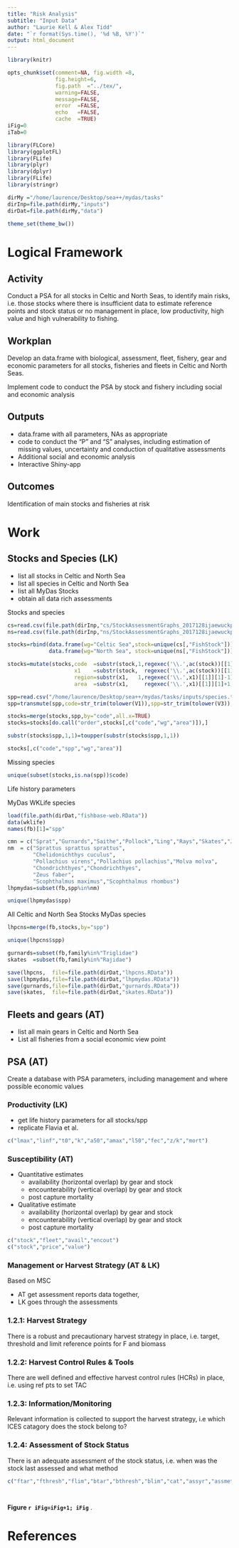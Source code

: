 ```yaml
---
title: "Risk Analysis"
subtitle: "Input Data"
author: "Laurie Kell & Alex Tidd"
date: "`r format(Sys.time(), '%d %B, %Y')`"
output: html_document
---
```


```r
library(knitr)

opts_chunk$set(comment=NA, fig.width =8, 
               fig.height=6,
               fig.path  ="../tex/",
               warning=FALSE, 
               message=FALSE, 
               error  =FALSE, 
               echo   =FALSE,
               cache  =TRUE)
iFig=0
iTab=0
```

```r
library(FLCore)
library(ggplotFL)
library(FLife)
library(plyr)
library(dplyr)
library(FLife)
library(stringr)

dirMy ="/home/laurence/Desktop/sea++/mydas/tasks"
dirInp=file.path(dirMy,"inputs")
dirDat=file.path(dirMy,"data")
 
theme_set(theme_bw())
```

# Logical Framework

## Activity 
Conduct a PSA for all stocks in Celtic and North Seas, to identify main risks, i.e. those stocks where there is insufficient data to estimate reference points and stock status or no management in place, low productivity, high value and high vulnerability to fishing. 

## Workplan
Develop an data.frame with biological, assessment, fleet, fishery, gear and economic parameters for all stocks, fisheries and fleets in Celtic and North Seas. 

Implement code to conduct the PSA by stock and fishery including social and economic analysis

## Outputs

+ data.frame with all parameters, NAs as appropriate
+ code to conduct the "P" and "S" analyses, including estimation of missing values, uncertainty and conduction of qualitative assessments
+ Additional social and economic analysis
+ Interactive Shiny-app

## Outcomes
Identification of main stocks and fisheries at risk

# Work

## Stocks and Species (LK)

+ list all stocks in Celtic and North Sea
+ list all species in Celtic and North Sea
+ list all MyDas Stocks
+ obtain all data rich assessments

Stocks and species
```r
cs=read.csv(file.path(dirInp,"cs/StockAssessmentGraphs_2017128ijaewuckpic5ftyotcrcu20f.csv"))
ns=read.csv(file.path(dirInp,"ns/StockAssessmentGraphs_2017128ijaewuckpic5ftyotcrcu20f.csv"))

stocks=rbind(data.frame(wg="Celtic Sea",stock=unique(cs[,"FishStock"])),
             data.frame(wg="North Sea", stock=unique(ns[,"FishStock"])))

stocks=mutate(stocks,code  =substr(stock,1,regexec('\\.',ac(stock))[[1]][1]-1),
                     x1    =substr(stock,  regexec('\\.',ac(stock))[[1]][1]+1,nchar(ac(stock))),
                     region=substr(x1,   1,regexec('\\.',x1)[[1]][1]-1),
                     area  =substr(x1,     regexec('\\.',x1)[[1]][1]+1,nchar(x1)))[,-4]

spp=read.csv("/home/laurence/Desktop/sea++/mydas/tasks/inputs/species.txt",header=FALSE)[,-2]
spp=transmute(spp,code=str_trim(tolower(V1)),spp=str_trim(tolower(V3)),worm=V4)

stocks=merge(stocks,spp,by="code",all.x=TRUE)
stocks=stocks[do.call("order",stocks[,c("code","wg","area")]),]

substr(stocks$spp,1,1)=toupper(substr(stocks$spp,1,1))

stocks[,c("code","spp","wg","area")]
```

Missing species
```r
unique(subset(stocks,is.na(spp))$code)
```

Life history parameters

MyDas WKLife species
```r
load(file.path(dirDat,"fishbase-web.RData"))
data(wklife)
names(fb)[1]="spp"

cmn = c("Sprat","Gurnards","Saithe","Pollock","Ling","Rays","Skates","John Dory","Turbot","Brill")
nm  = c("Sprattus sprattus sprattus",
        "Chelidonichthys cuculus",
        "Pollachius virens","Pollachius pollachius","Molva molva",
        "Chondrichthyes","Chondrichthyes",
        "Zeus faber",
        "Scophthalmus maximus","Scophthalmus rhombus")
lhpmydas=subset(fb,spp%in%nm)

unique(lhpmydas$spp)
```

All Celtic and North Sea Stocks
MyDas species
```r
lhpcns=merge(fb,stocks,by="spp")

unique(lhpcns$spp)
```

```r
gurnards=subset(fb,family%in%"Triglidae")
skates  =subset(fb,family%in%"Rajidae")
```

```r
save(lhpcns,  file=file.path(dirDat,"lhpcns.RData"))
save(lhpmydas,file=file.path(dirDat,"lhpmydas.RData"))
save(gurnards,file=file.path(dirDat,"gurnards.RData"))
save(skates,  file=file.path(dirDat,"skates.RData"))
```

## Fleets and gears (AT)

+ list all main gears in Celtic and North Sea
+ List all fisheries from a social economic view point

## PSA (AT)

Create a database with PSA parameters, including management and where possible economic values

### Productivity (LK)

+ get life history parameters for all stocks/spp
+ replicate Flavia et al.

```r
c("lmax","linf","t0","k","a50","amax","l50","fec","z/k","mort")
```

### Susceptibility (AT)

+ Quantitative estimates
    + availability (horizontal overlap) by gear and stock
    + encounterability (vertical overlap) by gear and stock
    + post capture mortality

+ Qualitative estimate
    + availability (horizontal overlap) by gear and stock
    + encounterability (vertical overlap) by gear and stock
    + post capture mortality

```r
c("stock","fleet","avail","encout")
c("stock","price","value")
```

### Management or Harvest Strategy (AT & LK)

Based on MSC

+ AT get assessment reports data together, 
+ LK goes through the assessments

### 1.2.1: Harvest Strategy
There is a robust and precautionary harvest strategy in place, i.e. target, threshold and limit reference 
points for F and biomass

### 1.2.2: Harvest Control Rules & Tools
There are well defined and effective harvest control rules (HCRs) in place, i.e. using ref pts to set TAC

### 1.2.3: Information/Monitoring
Relevant information is collected to support the harvest strategy, i.e which ICES catagory does the stock belong to?

### 1.2.4: Assessment of Stock Status 
There is an adequate assessment of the stock status, i.e. when was the stock last assessed and what method
 
```r
c("ftar","fthresh","flim","btar","bthresh","blim","cat","assyr","assmethod")
```

```r

```


```r
```
**Figure `r iFig=iFig+1; iFig`** .

# References


